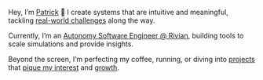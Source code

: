 Hey, I’m [Patrick](/musings/little-about-me) 👋 I create systems that are intuitive and meaningful, tackling <a href="/PatrickYoussefResume.pdf" target="_blank">real-world challenges</a> along the way.

Currently, I’m an <a href="https://stories.rivian.com/enhanced-highway-assist-gen2" target="_blank" >Autonomy Software Engineer @ Rivian</a>, building tools to scale simulations and provide insights.

Beyond the screen, I’m perfecting my coffee, running, or diving into <a class="projects" href="/projects" >projects</a> that <a class="blog" href="/blog" >pique my interest</a> and <a class="musings" href="/musings" >growth</a>.
